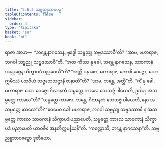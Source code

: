 ```yaml
---
title: "3.6.2 သဗ္ဗညူဘာဝပဉှ"
tableOfContents: false
sidebar:
  order: 4
type: "tipitaka"
basket: "su"
book: "mi"
---
```



<DynamicBreadcrumb />

<Division number="84" book="mi">

<Paragraph number="401" book="mi">
ရာဇာ အာဟ—  “ဘန္တေ နာဂသေန, ဗုဒ္ဓေါ သဗ္ဗညူ သဗ္ဗဒဿာဝီ”တိ? “အာမ, မဟာရာဇ, ဘဂဝါ သဗ္ဗညူ သဗ္ဗဒဿာဝီ”တိ. “အထ ကိဿ နု ခေါ, ဘန္တေ နာဂသေန, သာဝကာနံ အနုပုဗ္ဗေန သိက္ခာပဒံ ပညပေသီ”တိ? “အတ္ထိ ပန တေ, မဟာရာဇ, ကောစိ ဝေဇ္ဇော, ယော ဣမိဿံ ပထဝိယံ သဗ္ဗဘေသဇ္ဇာနိ ဇာနာတီ”တိ? “အာမ, ဘန္တေ, အတ္ထီ”တိ. “ကိံ နု ခေါ, မဟာရာဇ, သော ဝေဇ္ဇော ဂိလာနကံ သမ္ပတ္တေ ကာလေ ဘေသဇ္ဇံ ပါယေတိ, ဥဒါဟု အသမ္ပတ္တေ ကာလေ”တိ? “သမ္ပတ္တေ ကာလေ, ဘန္တေ, ဂိလာနကံ ဘေသဇ္ဇံ ပါယေတိ, နော အသမ္ပတ္တေ ကာလေ”တိ? “ဧဝမေဝ ခေါ, မဟာရာဇ, ဘဂဝါ သဗ္ဗညူ သဗ္ဗဒဿာဝီ န အသမ္ပတ္တေ ကာလေ သာဝကာနံ သိက္ခာပဒံ ပညာပေတိ, သမ္ပတ္တေ ကာလေ သာဝကာနံ သိက္ခာပဒံ ပညာပေတိ ယာဝဇီဝံ အနတိက္ကမနီယန်”တိ.
</Paragraph>

<Paragraph number="402" book="mi">
“ကလ္လောသိ, ဘန္တေ နာဂသေနာ”တိ.

</Paragraph>
</Division>

<Paragraph number="403" type="center" book="mi">
သဗ္ဗညူဘာဝပဉှော ဒုတိယော.
</Paragraph>